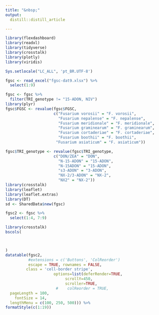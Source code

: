 ```yaml
---
title: "&nbsp;"
output:
  distill::distill_article

---
```



```r

library(flexdashboard)
library(readxl)
library(tidyverse)
library(crosstalk)
library(plotly)
library(viridis)

Sys.setlocale("LC_ALL", 'pt_BR.UTF-8')

fgsc <- read_excel("fgsc-dat9.xlsx") %>% 
  select(1:9)

fgsc <- fgsc %>% 
  filter(TRI_genotype != "15-ADON, NIV")
library(plyr)
fgsc$FGSC <- revalue(fgsc$FGSC, 
                     c("Fusarium vorosii" = "F. vorosii",
                       "Fusarium nepalense" = "F. nepalense",
                       "Fusarium meridionale" = "F. meridionale",
                       "Fusarium graminearum" = "F. graminearum",
                       "Fusarium cortaderiae" = "F. cortaderiae",
                       "Fusarium boothii" = "F. boothii",
                      "Fusarium asiaticum" = "F. asiaticum"))

fgsc$TRI_genotype <- revalue(fgsc$TRI_genotype, 
                     c("DON/ZEA" = "DON",
                       "N-15-ADON" = "15-ADON",
                       "N-15ADON" = "15-ADON",
                       "s3-ADON" = "3-ADON",
                       "NX-2/3-ADON" = "NX-2",
                       "NX2" = "NX-2"))                       
library(crosstalk)
library(leaflet)
library(leaflet.extras)
library(DT)
sd <- SharedData$new(fgsc)

```


```r

fgsc2 <- fgsc %>% 
  select(1:4, 7:9)

library(crosstalk)
bscols(



)
datatable(fgsc2, 
          #extensions = c('Buttons', 'ColReorder')
          escape = TRUE, rownames = FALSE,
         class = 'cell-border stripe',
                     options=list(deferRender=TRUE, 
                          scrollY=450, 
                          scroller=TRUE,
                      #    colReorder = TRUE,
  pageLength = 100,
    fontSize = 14,
  lengthMenu = c(100, 250, 500))) %>% 
formatStyle(c(1:19))
           


```




